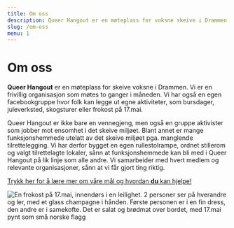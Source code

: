 ```yaml
---
title: Om oss
description: Queer Hangout er en møteplass for voksne skeive i Drammen. Vi er en frivillig organisasjon som møtes 2 ganger i måneden. Vi jobber mot ensomhet i det skeive miljøet.
slug: /om-oss
menu: 1
---
```


# Om oss

**Queer Hangout** er en møteplass for skeive voksne i Drammen. Vi er en frivillig organisasjon som møtes to ganger i måneden. Vi har også en egen facebookgruppe hvor folk kan legge ut egne aktiviteter, som bursdager, juleverksted, skogsturer eller frokost på 17.mai.  
  
Queer Hangout er ikke bare en vennegjeng, men også en gruppe aktivister som jobber mot ensomhet i det skeive miljøet. Blant annet er mange funksjonshemmede utelatt av det skeive miljøet pga. manglende tilrettelegging. Vi har derfor bygget en egen rullestolrampe, ordnet stillerom og valgt tilrettelagte lokaler, sånn at funksjonshemmede kan bli med i Queer Hangout på lik linje som alle andre. Vi samarbeider med hvert medlem og relevante organisasjoner, sånn at vi får gjort ting riktig.  

[Trykk her for å lære mer om våre mål og hvordan **du** kan hjelpe!](https://queerhangout.no/vaare-maal)
  
![En frokost på 17.mai, innendørs i en leilighet. 2 personer ser på hverandre og ler, med et glass champagne i hånden. Første personen er i en fin dress, den andre er i samekofte. Det er salat og brødmat over bordet, med 17.mai pynt som små norske flagg](../images/17mai.jpeg "Foto av Leona Imperatori")  

